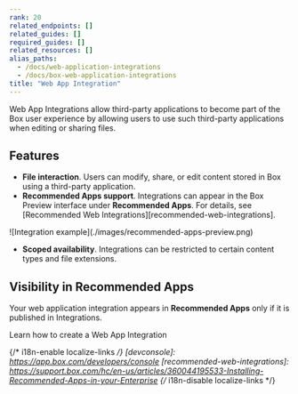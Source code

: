 ```yaml
---
rank: 20
related_endpoints: []
related_guides: []
required_guides: []
related_resources: []
alias_paths:
  - /docs/web-application-integrations
  - /docs/box-web-application-integrations
title: "Web App Integration"
---
```

Web App Integrations allow third-party applications to
become part of the Box user experience by 
allowing users to use such third-party applications
when editing or sharing files.

## Features

- **File interaction**. Users can modify, share, or edit content stored in Box using a third-party application. 
- **Recommended Apps support**. Integrations can appear in the Box Preview interface under **Recommended Apps**. For details, see [Recommended Web Integrations][recommended-web-integrations].

<ImageFrame shadow>
  ![Integration example](./images/recommended-apps-preview.png)

</ImageFrame>

- **Scoped availability**. Integrations can be restricted to certain content types and file extensions.

## Visibility in Recommended Apps

Your web application integration appears in **Recommended Apps** only if it is published in Integrations.

<CTA to="g://applications/web-app-integrations/configure">
  Learn how to create a Web App Integration
</CTA>

[integrations]: g://applications/integrations
[custom-app]: g://authentication/oauth2/oauth2-setup
[oauth2]: g://authentication/oauth2
{/* i18n-enable localize-links */}
[devconsole]: https://app.box.com/developers/console
[recommended-web-integrations]: https://support.box.com/hc/en-us/articles/360044195533-Installing-Recommended-Apps-in-your-Enterprise
{/* i18n-disable localize-links */}
